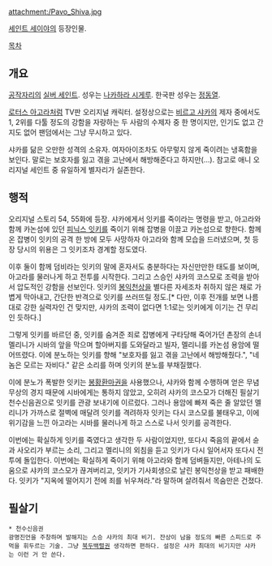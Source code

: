 attachment:/Pavo_Shiva.jpg

[[세인트 세이야]]의 등장인물.

[[목차]]
== 개요 ==
[[공작자리]]의 [[실버 세인트]]. 성우는 [[나카하라 시게루]]. 한국판 성우는 [[정동열]].

[[로터스 아고라]]처럼 TV판 오리지널 캐릭터. 설정상으로는 [[비르고 샤카]]의 제자 중에서도 1, 2위를 다툴 정도의 강함을 자랑하는 두 사람의 수제자 중 한 명이지만, 인기도 없고 간지도 없어 팬덤에서는 그냥 무시하고 있다.

샤카를 닮은 오만한 성격의 소유자. 여자아이조차도 아무렇지 않게 죽이려는 냉혹함을 보인다. 말로는 보호자를 잃고 겪을 고난에서 해방해준다고 하지만(…). 참고로 애니 오리지널 세인트 중 유일하게 별자리가 실존한다.

== 행적 ==
오리지널 스토리 54, 55화에 등장. 샤카에게서 잇키를 죽이라는 명령을 받고, 아고라와 함께 카논섬에 있던 [[피닉스 잇키]]를 죽이기 위해 잡병을 이끌고 카논섬으로 향한다. 함께 온 잡병이 잇키의 공격 한 방에 모두 사망하자 아고라와 함께 모습을 드러냈으며, 첫 등장 당시의 위용은 그 잇키조차 경계할 정도였다.

이후 둘이 함께 덤비라는 잇키의 말에 혼자서도 충분하다는 자신만만한 태도를 보이며, 아고라를 물러나게 하고 전투를 시작한다. 그리고 스승인 샤카의 코스모로 조력을 받아서 압도적인 강함을 선보인다. 잇키의 [[봉익천상]]을 별다른 자세조차 취하지 않은 채로 가볍게 막아내고, 간단한 반격으로 잇키를 쓰러뜨릴 정도.[* 다만, 이후 전개를 보면 나름대로 강한 실력자인 건 맞지만, 샤카의 조력이 없다면 1:1로는 잇키에게 이기는 건 무리인 듯하다.]

그렇게 잇키를 바르던 중, 잇키를 숨겨준 죄로 잡병에게 구타당해 죽어가던 촌장의 손녀 멜리니가 시바의 앞을 막으며 할아버지를 도와달라고 빌자, 멜리니를 카논섬 용암에 떨어뜨렸다. 이에 분노하는 잇키를 향해 "보호자를 잃고 겪을 고난에서 해방해줬다.", "네놈은 모르는 자비다." 같은 소리를 하며 잇키의 분노를 부채질했다.

이에 분노가 폭발한 잇키는 [[봉황환마권]]을 사용했으나, 샤카와 함께 수행하며 얻은 무념무상의 경지 때문에 시바에게는 통하지 않았고, 오히려 샤카의 코스모가 더해진 필살기 천수신음권으로 잇키를 관광 보내기에 이르렀다. 그러나 용암에 빠져 죽은 줄 알았던 멜리니가 가까스로 절벽에 매달려 잇키를 격려하자 잇키는 다시 코스모를 불태우고, 이에 위기감을 느낀 아고라는 시바를 물러나게 하고 스스로 나서 잇키를 공격한다.

이번에는 확실하게 잇키를 죽였다고 생각한 두 사람이었지만, 또다시 죽음의 끝에서 슌과 사오리가 부르는 소리, 그리고 멜리니의 외침을 듣고 잇키가 다시 일어서자 또다시 전투에 돌입한다. 이번에는 확실하게 죽이기 위해 아고라와 함께 덤벼들지만, 아테나의 도움으로 샤카의 코스모가 끊겨버리고, 잇키가 기사회생으로 날린 봉익천상을 받고 패배한다. 잇키가 "지옥에 떨어지기 전에 죄를 뉘우쳐라."라 말하며 살려줘서 목숨만은 건졌다.

== 필살기 ==
 * 천수신음권
 광명진언을 주창하며 발해지는 스승 샤카의 최대 비기. 잔상이 남을 정도의 빠른 스피드로 주먹을 휘두르는 기술. 그냥 [[북두백렬권]] 생각하면 편하다. 설정은 샤카 최대의 비기지만 샤카는 이런 거 안 쓴다.
